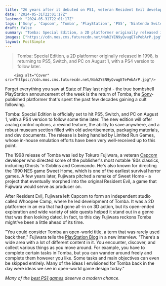 ```yaml
---
title: "26 years after it debuted on PS1, veteran Resident Evil developer's cult classic 'open world' platformer is returning on modern platforms"
date: "2024-05-31T22:01:17Z"
lastmod: "2024-05-31T22:01:17Z"
tags: ['Sony', 'Capcom', 'Tomba', 'PlayStation', 'PS5', 'Nintendo Switch', 'PC', 'PS4', 'PlayStation Blog', 'Platformer', "Ghosts 'n Goblins", 'Commando', 'Sweet Home', 'Survival Horror', 'Resident Evil', 'Open-World', '2D', '3D', 'PS1']
draft: false
summary: "Tomba: Special Edition, a 2D platformer originally released in 1998, is returning to PS5, Switch, and PC on August 1, with a PS4 version to follow later."
images: ["https://cdn.mos.cms.futurecdn.net/Nah2YEN9yQvugETePebArP.jpg"]
layout: PostSimple
---
```

> Tomba: Special Edition, a 2D platformer originally released in 1998, is returning to PS5, Switch, and PC on August 1, with a PS4 version to follow later.


        <img alt="Cover" src="https://cdn.mos.cms.futurecdn.net/Nah2YEN9yQvugETePebArP.jpg"/>
        
Forget everything you saw at [State of Play](https://www.gamesradar.com/news/live/playstation-state-of-play-may-2024-live-coverage-everything-announced/) last night - the true bombshell PlayStation announcement of the week is the return of Tomba, the [Sony](https://www.gamesradar.com/tag/sony/)-published platformer that's spent the past few decades gaining a cult following.

Tomba: Special Edition is officially set to hit PS5, Switch, and PC on August 1, with a PS4 version to follow some time later. The new edition will offer analog control options, a rewind feature, the ability to save anywhere, and a robust museum section filled with old advertisements, packaging materials, and dev documents. The release is being handled by Limited Run Games, whose in-house emulation efforts have been very well-received up to this point.

The 1998 release of Tomba was led by Tokuro Fujiwara, a veteran [Capcom](https://www.gamesradar.com/tag/capcom/) developer who directed some of the publisher's most notable '80s classics, including Ghosts 'n Goblins and Commando. He's also known for directing the 1990 NES game Sweet Home, which is one of the earliest survival horror games. A few years later, Fujiwara pitched a remake of Sweet Home - a project that eventually morphed into the original Resident Evil, a game that Fujiwara would serve as producer on.

After Resident Evil, Fujiwara left Capcom to form an independent studio called Whoopee Camp, where he led development of Tomba. It was a 2D platformer in an era that had gone all-in on 3D action, but its open-ended exploration and wide variety of side quests helped it stand out in a genre that was then looking dated. In fact, to this day Fujiwara reckons Tomba might've been a little ahead of its time.

"You could consider Tomba an open-world title, a term that was rarely used back then," Fujiwara tells the [PlayStation Blog](https://blog.playstation.com/2024/05/31/tomba-creator-tokuro-fujiwara-discusses-the-colorful-side-scrollers-playstation-heritage/) in a new interview. "There’s a wide area with a lot of different content in it. You encounter, discover, and collect various things as you move around. For example, you have to complete certain tasks in Tomba, but you can wander around freely and complete them however you like. Some tasks and main objectives can even be skipped entirely. Many of the ideas I envisioned for Tomba back in the day were ideas we see in open-world game design today."

*Many of the *[<em>best PS1 games</em>](https://www.gamesradar.com/best-psx-games/)* deserve a modern chance.* 
        
